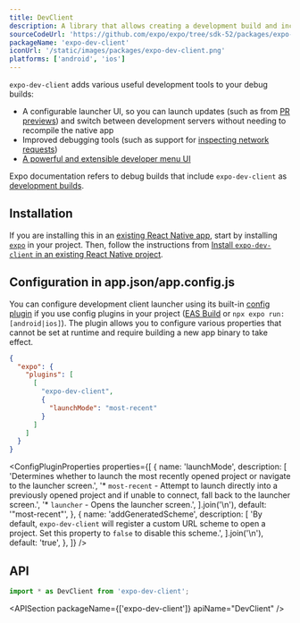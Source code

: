 ```yaml
---
title: DevClient
description: A library that allows creating a development build and includes useful development tools.
sourceCodeUrl: 'https://github.com/expo/expo/tree/sdk-52/packages/expo-dev-client'
packageName: 'expo-dev-client'
iconUrl: '/static/images/packages/expo-dev-client.png'
platforms: ['android', 'ios']
---
```



`expo-dev-client` adds various useful development tools to your debug builds:

- A configurable launcher UI, so you can launch updates (such as from [PR previews](/develop/development-builds/development-workflows#pr-previews)) and switch between development servers without needing to recompile the native app
- Improved debugging tools (such as support for [inspecting network requests](/debugging/tools/#inspecting-network-requests))
- [A powerful and extensible developer menu UI](/debugging/tools#developer-menu)

Expo documentation refers to debug builds that include `expo-dev-client` as [development builds](/develop/development-builds/introduction/).

## Installation

<APIInstallSection hideBareInstructions />

If you are installing this in an [existing React Native app](/bare/overview/), start by installing [`expo`](/bare/installing-expo-modules/) in your project. Then, follow the instructions from [Install `expo-dev-client` in an existing React Native project](/bare/install-dev-builds-in-bare/).

## Configuration in app.json/app.config.js

You can configure development client launcher using its built-in [config plugin](/config-plugins/introduction/) if you use config plugins in your project ([EAS Build](/build/introduction) or `npx expo run:[android|ios]`). The plugin allows you to configure various properties that cannot be set at runtime and require building a new app binary to take effect.

<ConfigPluginExample>

```json app.json
{
  "expo": {
    "plugins": [
      [
        "expo-dev-client",
        {
          "launchMode": "most-recent"
        }
      ]
    ]
  }
}
```

</ConfigPluginExample>

<ConfigPluginProperties
  properties={[
    {
      name: 'launchMode',
      description: [
        'Determines whether to launch the most recently opened project or navigate to the launcher screen.',
        '* `most-recent` - Attempt to launch directly into a previously opened project and if unable to connect, fall back to the launcher screen.',
        '* `launcher` - Opens the launcher screen.',
      ].join('\n'),
      default: '"most-recent"',
    },
    {
      name: 'addGeneratedScheme',
      description: [
        'By default, `expo-dev-client` will register a custom URL scheme to open a project. Set this property to `false` to disable this scheme.',
      ].join('\n'),
      default: 'true',
    },
  ]}
/>

## API

```js
import * as DevClient from 'expo-dev-client';
```

<APISection packageName={['expo-dev-client']} apiName="DevClient" />
